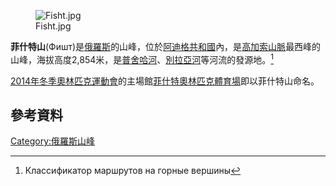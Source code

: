 [[Image:Fisht.jpg|right]]

'''菲什特山'''(Фишт)是[[俄羅斯|俄羅斯]]的山峰，位於[[阿迪格共和國|阿迪格共和國]]內，是[[高加索山脈|高加索山脈]]最西峰的山峰，海拔高度2,854米，是[[普舍哈河|普舍哈河]]、[[別拉亞河_(庫班河流域)|別拉亞河]]等河流的發源地。<ref>Классификатор маршрутов на горные вершины</ref>

[[2014年冬季奧林匹克運動會|2014年冬季奧林匹克運動會]]的主場館[[菲什特奧林匹克體育場|菲什特奧林匹克體育場]]即以菲什特山命名。

{{coord|43|56|28|N|39|54|7|E|type:mountain_region:RU|display=title}}
== 參考資料 ==
{{reflist}}
{{Russia-geo-stub}}

[[Category:俄羅斯山峰|Category:俄羅斯山峰]]